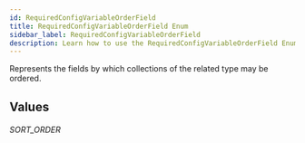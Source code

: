 ```yaml
---
id: RequiredConfigVariableOrderField
title: RequiredConfigVariableOrderField Enum
sidebar_label: RequiredConfigVariableOrderField
description: Learn how to use the RequiredConfigVariableOrderField Enum for Builder's API.
---
```


Represents the fields by which collections of the related type may be ordered.

## Values

###### SORT_ORDER

